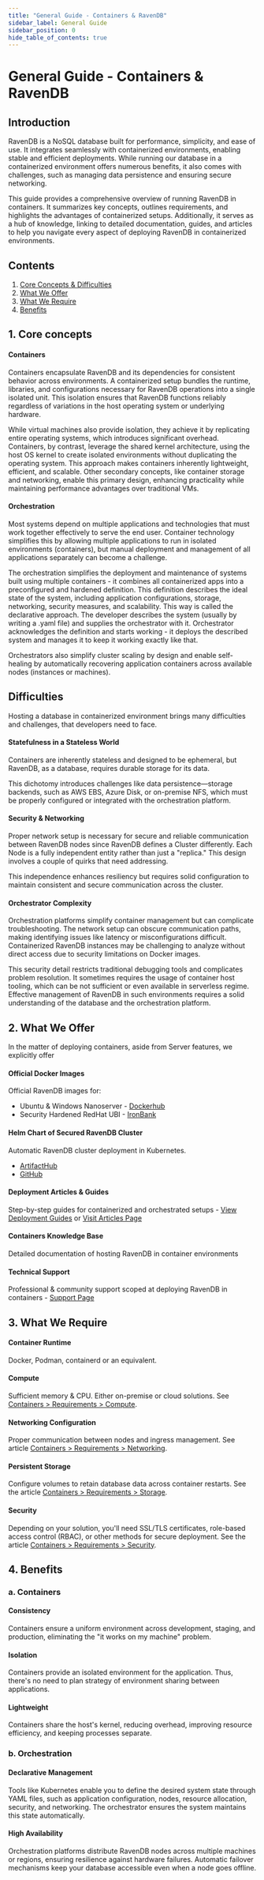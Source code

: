 ```yaml
---
title: "General Guide - Containers & RavenDB"
sidebar_label: General Guide
sidebar_position: 0
hide_table_of_contents: true
---
```



# General Guide - Containers & RavenDB

## Introduction

RavenDB is a NoSQL database built for performance, simplicity, and ease of use. It integrates seamlessly with containerized environments, enabling stable and efficient deployments. While running our database in a containerized environment offers numerous benefits, it also comes with challenges, such as managing data persistence and ensuring secure networking.

This guide provides a comprehensive overview of running RavenDB in containers. It summarizes key concepts, outlines requirements, and highlights the advantages of containerized setups. Additionally, it serves as a hub of knowledge, linking to detailed documentation, guides, and articles to help you navigate every aspect of deploying RavenDB in containerized environments.

## Contents

1. [Core Concepts & Difficulties](../../start/containers/general-guide#core-concepts)
2. [What We Offer](../../start/containers/general-guide#what-we-offer)
3. [What We Require](../../start/containers/general-guide#what-we-require)
4. [Benefits](../../start/containers/general-guide#benefits)
## 1. Core concepts

#### Containers
Containers encapsulate RavenDB and its dependencies for consistent behavior across environments. A containerized setup bundles the runtime, libraries, and configurations necessary for RavenDB operations into a single isolated unit. This isolation ensures that RavenDB functions reliably regardless of variations in the host operating system or underlying hardware.

While virtual machines also provide isolation, they achieve it by replicating entire operating systems, which introduces significant overhead. Containers, by contrast, leverage the shared kernel architecture, using the host OS kernel to create isolated environments without duplicating the operating system. This approach makes containers inherently lightweight, efficient, and scalable. Other secondary concepts, like container storage and networking, enable this primary design, enhancing practicality while maintaining performance advantages over traditional VMs.

#### Orchestration
Most systems depend on multiple applications and technologies that must work together effectively to serve the end user. Container technology simplifies this by allowing multiple applications to run in isolated environments (containers), but manual deployment and management of all applications separately can become a challenge.

The orchestration simplifies the deployment and maintenance of systems built using multiple containers - it combines all containerized apps into a preconfigured and hardened definition. This definition describes the ideal state of the system, including application configurations, storage, networking, security measures, and scalability. This way is called the declarative approach. The developer describes the system (usually by writing a .yaml file) and supplies the orchestrator with it. Orchestrator acknowledges the definition and starts working - it deploys the described system and manages it to keep it working exactly like that.

Orchestrators also simplify cluster scaling by design and enable self-healing by automatically recovering application containers across available nodes (instances or machines).


## Difficulties

Hosting a database in containerized environment brings many difficulties and challenges, that developers need to face.

#### Statefulness in a Stateless World
Containers are inherently stateless and designed to be ephemeral, but RavenDB, as a database, requires durable storage for its data.  

This dichotomy introduces challenges like data persistence—storage backends, such as AWS EBS, Azure Disk, or on-premise NFS, which must be properly configured or integrated with the orchestration platform.

#### Security & Networking
Proper network setup is necessary for secure and reliable communication between RavenDB nodes since RavenDB defines a Cluster differently.
Each Node is a fully independent entity rather than just a "replica."
This design involves a couple of quirks that need addressing.  

This independence enhances resiliency but requires solid configuration to maintain consistent and secure communication across the cluster.

#### Orchestrator Complexity
Orchestration platforms simplify container management but can complicate troubleshooting.
The network setup can obscure communication paths, making identifying issues like latency or misconfigurations difficult.
Containerized RavenDB instances may be challenging to analyze without direct access due to security limitations on Docker images.

This security detail restricts traditional debugging tools and complicates problem resolution.
It sometimes requires the usage of container host tooling, which can be not sufficient or even available in serverless regime.
Effective management of RavenDB in such environments requires a solid understanding of the database and the orchestration platform.



## 2. What We Offer

In the matter of deploying containers, aside from Server features, we explicitly offer

#### Official Docker Images
Official RavenDB images for:

- Ubuntu & Windows Nanoserver -  [Dockerhub](https://hub.docker.com/r/ravendb/ravendb/)  
- Security Hardened RedHat UBI - [IronBank](https://repo1.dso.mil/dsop/opensource/ravendb/ravendb)

#### Helm Chart of Secured RavenDB Cluster
Automatic RavenDB cluster deployment in Kubernetes.
 
- [ArtifactHub](https://artifacthub.io/packages/helm/ravendb-cluster/ravendb-cluster)
- [GitHub](https://github.com/ravendb/helm-charts)

#### Deployment Articles & Guides
Step-by-step guides for containerized and orchestrated setups - [View Deployment Guides](./deployment-guides) or [Visit Articles Page](https://ravendb.net/articles)

#### Containers Knowledge Base
Detailed documentation of hosting RavenDB in container environments

#### Technical Support
Professional & community support scoped at deploying RavenDB in containers - [Support Page](https://ravendb.net/support)
## 3. What We Require

#### Container Runtime
Docker, Podman, containerd or an equivalent.

####  Compute
Sufficient memory & CPU. Either on-premise or cloud solutions. See [Containers &gt; Requirements &gt; Compute](./requirements/compute).

#### Networking Configuration
Proper communication between nodes and ingress management. See article [Containers &gt; Requirements &gt; Networking](./requirements/networking).

#### Persistent Storage
Configure volumes to retain database data across container restarts. See the article [Containers &gt; Requirements &gt; Storage](./requirements/storage).

#### Security
Depending on your solution, you'll need SSL/TLS certificates, role-based access control (RBAC), or other methods for secure deployment. See the article [Containers &gt; Requirements &gt; Security](./requirements/security).

## 4. Benefits
### a. Containers
#### Consistency
Containers ensure a uniform environment across development, staging, and production, eliminating the "it works on my machine" problem.

#### Isolation
Containers provide an isolated environment for the application. Thus, there's no need to plan strategy of environment sharing between applications.

#### Lightweight
Containers share the host's kernel, reducing overhead, improving resource efficiency, and keeping processes separate.


### b. Orchestration
#### Declarative Management
Tools like Kubernetes enable you to define the desired system state through YAML files, such as application configuration, nodes, resource allocation, security, and networking. The orchestrator ensures the system maintains this state automatically.

#### High Availability
Orchestration platforms distribute RavenDB nodes across multiple machines or regions, ensuring resilience against hardware failures. Automatic failover mechanisms keep your database accessible even when a node goes offline.
